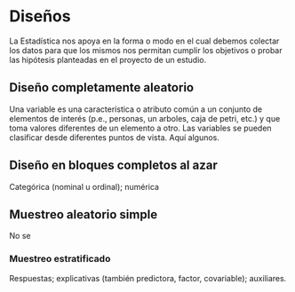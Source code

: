 # Diseños {#disenos}

La Estadística nos apoya en la forma o modo en el cual debemos colectar los datos para que los mismos nos permitan cumplir los objetivos o probar las hipótesis planteadas en el proyecto de un estudio.

## Diseño completamente aleatorio

Una variable es una característica o atributo común a un conjunto de elementos de interés (p.e., personas, un arboles, caja de petri, etc.) y que toma valores diferentes de un elemento a otro. Las variables se pueden clasificar desde diferentes puntos de vista. Aquí algunos.

## Diseño en bloques completos al azar

Categórica (nominal u ordinal); numérica

## Muestreo aleatorio simple

No se

### Muestreo estratificado

Respuestas; explicativas (también predictora, factor, covariable); auxiliares.





